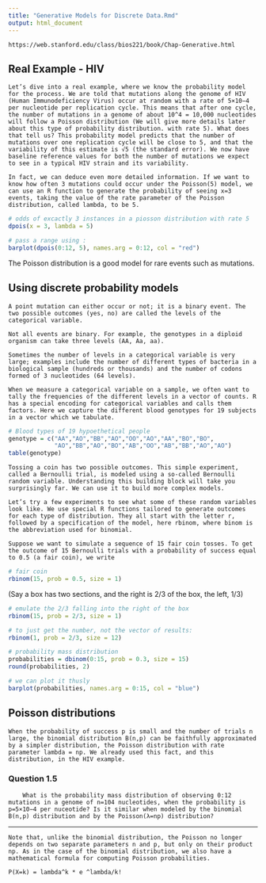 ```yaml
---
title: "Generative Models for Discrete Data.Rmd"
output: html_document
---
```


    https://web.stanford.edu/class/bios221/book/Chap-Generative.html

## Real Example - HIV

    Let’s dive into a real example, where we know the probability model for the process. We are told that mutations along the genome of HIV (Human Immunodeficiency Virus) occur at random with a rate of 5×10−4 per nucleotide per replication cycle. This means that after one cycle, the number of mutations in a genome of about 10^4 = 10,000 nucleotides will follow a Poisson distribution (We will give more details later about this type of probability distribution. with rate 5). What does that tell us? This probability model predicts that the number of mutations over one replication cycle will be close to 5, and that the variability of this estimate is √5 (the standard error). We now have baseline reference values for both the number of mutations we expect to see in a typical HIV strain and its variability.

    In fact, we can deduce even more detailed information. If we want to know how often 3 mutations could occur under the Poisson(5) model, we can use an R function to generate the probability of seeing x=3 events, taking the value of the rate parameter of the Poisson distribution, called lambda, to be 5.

```R

# odds of excactly 3 instances in a piosson distribution with rate 5
dpois(x = 3, lambda = 5)
```

```R

# pass a range using :
barplot(dpois(0:12, 5), names.arg = 0:12, col = "red")
```


The Poisson distribution is a good model for rare events such as mutations.

## Using discrete probability models

    A point mutation can either occur or not; it is a binary event. The two possible outcomes (yes, no) are called the levels of the categorical variable.
    
    Not all events are binary. For example, the genotypes in a diploid organism can take three levels (AA, Aa, aa).
    
    Sometimes the number of levels in a categorical variable is very large; examples include the number of different types of bacteria in a biological sample (hundreds or thousands) and the number of codons formed of 3 nucleotides (64 levels).
    
    When we measure a categorical variable on a sample, we often want to tally the frequencies of the different levels in a vector of counts. R has a special encoding for categorical variables and calls them factors. Here we capture the different blood genotypes for 19 subjects in a vector which we tabulate.
    
```R

# Blood types of 19 hypoethetical people
genotype = c("AA","AO","BB","AO","OO","AO","AA","BO","BO",
             "AO","BB","AO","BO","AB","OO","AB","BB","AO","AO")
table(genotype)
```

    Tossing a coin has two possible outcomes. This simple experiment, called a Bernoulli trial, is modeled using a so-called Bernoulli random variable. Understanding this building block will take you surprisingly far. We can use it to build more complex models.
    
    Let’s try a few experiments to see what some of these random variables look like. We use special R functions tailored to generate outcomes for each type of distribution. They all start with the letter r, followed by a specification of the model, here rbinom, where binom is the abbreviation used for binomial.
    
    Suppose we want to simulate a sequence of 15 fair coin tosses. To get the outcome of 15 Bernoulli trials with a probability of success equal to 0.5 (a fair coin), we write
    
```R

# fair coin 
rbinom(15, prob = 0.5, size = 1)
```

(Say a box has two sections, and the right is 2/3 of the box, the left, 1/3)


```R

# emulate the 2/3 falling into the right of the box
rbinom(15, prob = 2/3, size = 1)

# to just get the number, not the vector of results:
rbinom(1, prob = 2/3, size = 12)

# probability mass distribution 
probabilities = dbinom(0:15, prob = 0.3, size = 15)
round(probabilities, 2)

# we can plot it thusly
barplot(probabilities, names.arg = 0:15, col = "blue")
```

## Poisson distributions

    When the probability of success p is small and the number of trials n large, the binomial distribution B(n,p) can be faithfully approximated by a simpler distribution, the Poisson distribution with rate parameter lambda = np. We already used this fact, and this distribution, in the HIV example.
    
### Question 1.5

        What is the probability mass distribution of observing 0:12 mutations in a genome of n=104 nucleotides, when the probability is p=5×10−4 per nuceotide? Is it similar when modeled by the binomial B(n,p) distribution and by the Poisson(λ=np) distribution?

---
    Note that, unlike the binomial distribution, the Poisson no longer depends on two separate parameters n and p, but only on their product np. As in the case of the binomial distribution, we also have a mathematical formula for computing Poisson probabilities.
    
    P(X=k) = lambda^k * e ^lambda/k!
    
